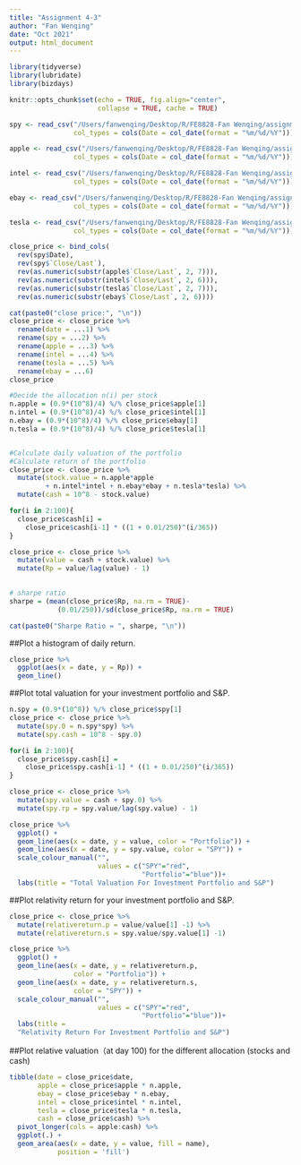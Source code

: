 ```yaml
---
title: "Assignment 4-3"
author: "Fan Wenqing"
date: "Oct 2021"
output: html_document
---
```


```r
library(tidyverse)
library(lubridate)
library(bizdays)

knitr::opts_chunk$set(echo = TRUE, fig.align="center", 
                      collapse = TRUE, cache = TRUE)

spy <- read_csv("/Users/fanwenqing/Desktop/R/FE8828-Fan Wenqing/assignment4/stock/SPY.csv",
                col_types = cols(Date = col_date(format = "%m/%d/%Y")))[1:100,]

apple <- read_csv("/Users/fanwenqing/Desktop/R/FE8828-Fan Wenqing/assignment4/stock/apple.csv",
                col_types = cols(Date = col_date(format = "%m/%d/%Y")))[1:100,]

intel <- read_csv("/Users/fanwenqing/Desktop/R/FE8828-Fan Wenqing/assignment4/stock/intel.csv",
                col_types = cols(Date = col_date(format = "%m/%d/%Y")))[1:100,]

ebay <- read_csv("/Users/fanwenqing/Desktop/R/FE8828-Fan Wenqing/assignment4/stock/ebay.csv",
                col_types = cols(Date = col_date(format = "%m/%d/%Y")))[1:100,]

tesla <- read_csv("/Users/fanwenqing/Desktop/R/FE8828-Fan Wenqing/assignment4/stock/tesla.csv",
                col_types = cols(Date = col_date(format = "%m/%d/%Y")))[1:100,]
```


```r
close_price <- bind_cols(
  rev(spy$Date),
  rev(spy$`Close/Last`),
  rev(as.numeric(substr(apple$`Close/Last`, 2, 7))),
  rev(as.numeric(substr(intel$`Close/Last`, 2, 6))),
  rev(as.numeric(substr(tesla$`Close/Last`, 2, 7))),
  rev(as.numeric(substr(ebay$`Close/Last`, 2, 6))))

cat(paste0("close price:", "\n"))
close_price <- close_price %>% 
  rename(date = ...1) %>%
  rename(spy = ...2) %>%
  rename(apple = ...3) %>%
  rename(intel = ...4) %>%
  rename(tesla = ...5) %>%
  rename(ebay = ...6) 
close_price
```


```r
#Decide the allocation n(i) per stock
n.apple = (0.9*(10^8)/4) %/% close_price$apple[1]
n.intel = (0.9*(10^8)/4) %/% close_price$intel[1]
n.ebay = (0.9*(10^8)/4) %/% close_price$ebay[1]
n.tesla = (0.9*(10^8)/4) %/% close_price$tesla[1]


#Calculate daily valuation of the portfolio
#Calculate return of the portfolio
close_price <- close_price %>%
  mutate(stock.value = n.apple*apple
         + n.intel*intel + n.ebay*ebay + n.tesla*tesla) %>%
  mutate(cash = 10^8 - stock.value)

for(i in 2:100){
  close_price$cash[i] = 
    close_price$cash[i-1] * ((1 + 0.01/250)^(i/365))
}

close_price <- close_price %>%
  mutate(value = cash + stock.value) %>%
  mutate(Rp = value/lag(value) - 1)

  
# sharpe ratio
sharpe = (mean(close_price$Rp, na.rm = TRUE)-
            (0.01/250))/sd(close_price$Rp, na.rm = TRUE)

cat(paste0("Sharpe Ratio = ", sharpe, "\n"))
```



##Plot a histogram of daily return.
```r
close_price %>%
  ggplot(aes(x = date, y = Rp)) +
  geom_line() 
```



##Plot total valuation for your investment portfolio and S&P.
```r
n.spy = (0.9*(10^8)) %/% close_price$spy[1]
close_price <- close_price %>%
  mutate(spy.0 = n.spy*spy) %>%
  mutate(spy.cash = 10^8 - spy.0)

for(i in 2:100){
  close_price$spy.cash[i] = 
    close_price$spy.cash[i-1] * ((1 + 0.01/250)^(i/365))
}

close_price <- close_price %>%
  mutate(spy.value = cash + spy.0) %>%
  mutate(spy.rp = spy.value/lag(spy.value) - 1)

close_price %>%
  ggplot() +
  geom_line(aes(x = date, y = value, color = "Portfolio")) +
  geom_line(aes(x = date, y = spy.value, color = "SPY")) +
  scale_colour_manual("", 
                      values = c("SPY"="red",
                                 "Portfolio"="blue"))+
  labs(title = "Total Valuation For Investment Portfolio and S&P")

```



##Plot relativity return for your investment portfolio and S&P.
```r
close_price <- close_price %>%
  mutate(relativereturn.p = value/value[1] -1) %>%
  mutate(relativereturn.s = spy.value/spy.value[1] -1)

close_price %>%
  ggplot() +
  geom_line(aes(x = date, y = relativereturn.p, 
                color = "Portfolio")) +
  geom_line(aes(x = date, y = relativereturn.s, 
                color = "SPY")) +
  scale_colour_manual("", 
                      values = c("SPY"="red",
                                 "Portfolio"="blue"))+
  labs(title = 
  "Relativity Return For Investment Portfolio and S&P")

```



##Plot relative valuation（at day 100) for the different allocation (stocks and cash)
```r
tibble(date = close_price$date,
       apple = close_price$apple * n.apple, 
       ebay = close_price$ebay * n.ebay,
       intel = close_price$intel * n.intel,
       tesla = close_price$tesla * n.tesla,
       cash = close_price$cash) %>% 
  pivot_longer(cols = apple:cash) %>%
  ggplot(.) + 
  geom_area(aes(x = date, y = value, fill = name), 
            position = 'fill')
```
